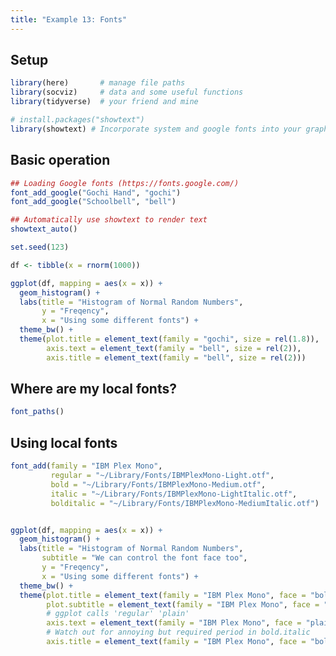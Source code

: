 ```yaml
---
title: "Example 13: Fonts"
---
```



## Setup

```r

library(here)       # manage file paths
library(socviz)     # data and some useful functions
library(tidyverse)  # your friend and mine

# install.packages("showtext") 
library(showtext) # Incorporate system and google fonts into your graphs


```

## Basic operation

```r
## Loading Google fonts (https://fonts.google.com/)
font_add_google("Gochi Hand", "gochi")
font_add_google("Schoolbell", "bell")

## Automatically use showtext to render text
showtext_auto()

set.seed(123)

df <- tibble(x = rnorm(1000))

ggplot(df, mapping = aes(x = x)) + 
  geom_histogram() + 
  labs(title = "Histogram of Normal Random Numbers", 
       y = "Freqency", 
       x = "Using some different fonts") + 
  theme_bw() + 
  theme(plot.title = element_text(family = "gochi", size = rel(1.8)), 
        axis.text = element_text(family = "bell", size = rel(2)), 
        axis.title = element_text(family = "bell", size = rel(2)))
```


## Where are my local fonts?

```r
font_paths()
```

## Using local fonts

```r
font_add(family = "IBM Plex Mono", 
         regular = "~/Library/Fonts/IBMPlexMono-Light.otf", 
         bold = "~/Library/Fonts/IBMPlexMono-Medium.otf",
         italic = "~/Library/Fonts/IBMPlexMono-LightItalic.otf",
         bolditalic = "~/Library/Fonts/IBMPlexMono-MediumItalic.otf")


ggplot(df, mapping = aes(x = x)) + 
  geom_histogram() + 
  labs(title = "Histogram of Normal Random Numbers", 
       subtitle = "We can control the font face too",
       y = "Freqency", 
       x = "Using some different fonts") + 
  theme_bw() + 
  theme(plot.title = element_text(family = "IBM Plex Mono", face = "bold", size = rel(1.8)), 
        plot.subtitle = element_text(family = "IBM Plex Mono", face = "italic", size = rel(2)),
        # ggplot calls 'regular' 'plain'
        axis.text = element_text(family = "IBM Plex Mono", face = "plain", size = rel(2)), 
        # Watch out for annoying but required period in bold.italic
        axis.title = element_text(family = "IBM Plex Mono", face = "bold.italic", size = rel(2)))
```





